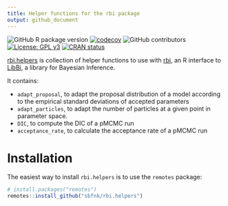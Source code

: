 ```yaml
---
title: Helper functions for the rbi package
output: github_document
---
```


<!-- badges: start -->
![GitHub R package version](https://img.shields.io/github/r-package/v/sbfnk/rbi.helpers)
[![codecov](https://codecov.io/github/sbfnk/rbi.helpers/branch/master/graphs/badge.svg)](https://codecov.io/github/sbfnk/rbi.helpers) 
![GitHub contributors](https://img.shields.io/github/contributors/sbfnk/rbi.helpers)
 [![License: GPL v3](https://img.shields.io/badge/License-GPLv3-blue.svg)](https://www.gnu.org/licenses/gpl-3.0)
[![CRAN
status](https://www.r-pkg.org/badges/version/rbi.helpers)](https://CRAN.R-project.org/package=rbi.helpers)
<!-- badges: end -->
  
[rbi.helpers](https://github.com/sbfnk/rbi.helpers) is collection of helper functions to use with [rbi](https://github.com/sbfnk/rbi), an R interface to [LibBi](https://github.com/lawmurray/LibBi), a library for Bayesian Inference.

It contains:

- `adapt_proposal`, to adapt the proposal distribution of a model according to the empirical standard deviations of accepted parameters
- `adapt_particles`, to adapt the number of particles at a given point in parameter space.
- `DIC`, to compute the DIC of a pMCMC run
- `acceptance_rate`, to calculate the acceptance rate of a pMCMC run

Installation
=============

The easiest way to install `rbi.helpers` is to use the `remotes` package:

```r
# install.packages("remotes")
remotes::install_github("sbfnk/rbi.helpers")
```
